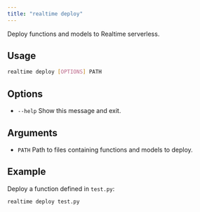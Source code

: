 ```yaml
---
title: "realtime deploy"
---
```


Deploy functions and models to Realtime serverless.

## Usage
```bash
realtime deploy [OPTIONS] PATH
```

## Options
- `--help` Show this message and exit.

## Arguments
- `PATH` Path to files containing functions and models to deploy.

## Example
Deploy a function defined in `test.py`:
```bash
realtime deploy test.py
```